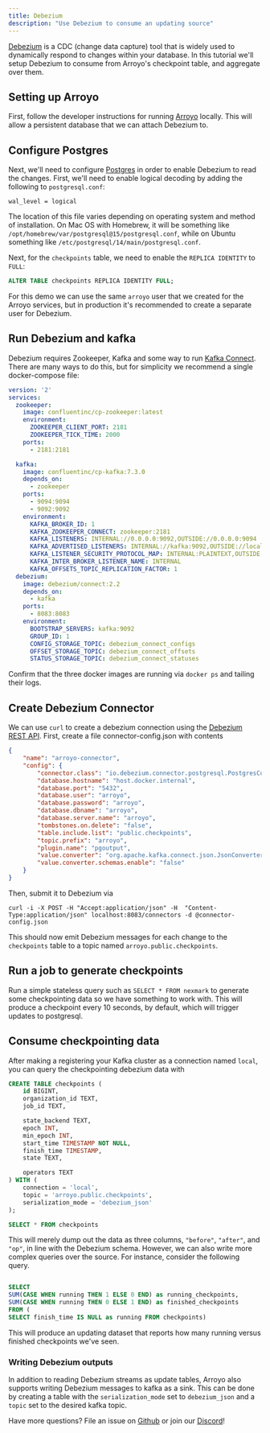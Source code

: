 ```yaml
---
title: Debezium
description: "Use Debezium to consume an updating source"
---
```


[Debezium](https://debezium.io/) is a CDC (change data capture) tool that is widely used to dynamically respond to changes within your database.
In this tutorial we'll setup Debezium to consume from Arroyo's checkpoint table, and aggregate over them.


## Setting up Arroyo

First, follow the developer instructions for running [Arroyo](/getting-started#locally) locally.
This will allow a persistent database that we can attach Debezium to.

## Configure Postgres
Next, we'll need to configure [Postgres](https://debezium.io/documentation/reference/stable/connectors/postgresql.html#setting-up-postgresql) in order to enable Debezium to read the changes.
First, we'll need to enable logical decoding by adding the following to `postgresql.conf`:

```
wal_level = logical
```
The location of this file varies depending on operating system and method of installation.
On Mac OS with Homebrew, it will be something like `/opt/homebrew/var/postgresql@15/postgresql.conf`,
while on Ubuntu something like `/etc/postgresql/14/main/postgresql.conf`.

Next, for the `checkpoints` table, we need to enable the `REPLICA IDENTITY` to `FULL`:

```sql
ALTER TABLE checkpoints REPLICA IDENTITY FULL;
```
For this demo we can use the same `arroyo` user that we created for the Arroyo services,
 but in production it's recommended to create a separate user for Debezium.

## Run Debezium and kafka
Debezium requires Zookeeper, Kafka and some way to run [Kafka Connect](https://kafka.apache.org/documentation.html#connect).
There are many ways to do this, but for simplicity we recommend a single docker-compose file:
```yaml
version: '2'
services:
  zookeeper:
    image: confluentinc/cp-zookeeper:latest
    environment:
      ZOOKEEPER_CLIENT_PORT: 2181
      ZOOKEEPER_TICK_TIME: 2000
    ports:
      - 2181:2181

  kafka:
    image: confluentinc/cp-kafka:7.3.0
    depends_on:
      - zookeeper
    ports:
      - 9094:9094
      - 9092:9092
    environment:
      KAFKA_BROKER_ID: 1
      KAFKA_ZOOKEEPER_CONNECT: zookeeper:2181
      KAFKA_LISTENERS: INTERNAL://0.0.0.0:9092,OUTSIDE://0.0.0.0:9094
      KAFKA_ADVERTISED_LISTENERS: INTERNAL://kafka:9092,OUTSIDE://localhost:9094
      KAFKA_LISTENER_SECURITY_PROTOCOL_MAP: INTERNAL:PLAINTEXT,OUTSIDE:PLAINTEXT
      KAFKA_INTER_BROKER_LISTENER_NAME: INTERNAL
      KAFKA_OFFSETS_TOPIC_REPLICATION_FACTOR: 1
  debezium:
    image: debezium/connect:2.2
    depends_on:
      - kafka
    ports:
      - 8083:8083
    environment:
      BOOTSTRAP_SERVERS: kafka:9092
      GROUP_ID: 1
      CONFIG_STORAGE_TOPIC: debezium_connect_configs
      OFFSET_STORAGE_TOPIC: debezium_connect_offsets
      STATUS_STORAGE_TOPIC: debezium_connect_statuses
```

Confirm that the three docker images are running via `docker ps` and tailing their logs.

## Create Debezium Connector
We can use `curl` to create a debezium connection using the [Debezium REST API](https://debezium.io/documentation/reference/stable/api.html).
First, create a file connector-config.json with contents
```json
{
    "name": "arroyo-connector",
    "config": {
        "connector.class": "io.debezium.connector.postgresql.PostgresConnector",
        "database.hostname": "host.docker.internal",
        "database.port": "5432",
        "database.user": "arroyo",
        "database.password": "arroyo",
        "database.dbname": "arroyo",
        "database.server.name": "arroyo",
        "tombstones.on.delete": "false",
        "table.include.list": "public.checkpoints",
        "topic.prefix": "arroyo",
        "plugin.name": "pgoutput",
        "value.converter": "org.apache.kafka.connect.json.JsonConverter",
        "value.converter.schemas.enable": "false"
    }
}
```
Then, submit it to Debezium via
```
curl -i -X POST -H "Accept:application/json" -H  "Content-Type:application/json" localhost:8083/connectors -d @connector-config.json
```
This should now emit Debezium messages for each change to the `checkpoints` table to a topic named `arroyo.public.checkpoints`.

## Run a job to generate checkpoints

Run a simple stateless query such as `SELECT * FROM nexmark` to generate some checkpointing data so we have something to work with.
This will produce a checkpoint every 10 seconds, by default, which will trigger updates to postgresql.

## Consume checkpointing data
After making a registering your Kafka cluster as a connection named `local`, you can query the checkpointing debezium data with
```sql
CREATE TABLE checkpoints (
    id BIGINT,
    organization_id TEXT,
    job_id TEXT,

    state_backend TEXT,
    epoch INT,
    min_epoch INT,
    start_time TIMESTAMP NOT NULL,
    finish_time TIMESTAMP,
    state TEXT,

    operators TEXT
) WITH (
    connection = 'local',
    topic = 'arroyo.public.checkpoints',
    serialization_mode = 'debezium_json'
);

SELECT * FROM checkpoints
```
This will merely dump out the data as three columns, `"before"`, `"after"`, and `"op"`,
 in line with the Debezium schema.
However, we can also write more complex queries over the source.
For instance, consider the following query.
```sql

SELECT
SUM(CASE WHEN running THEN 1 ELSE 0 END) as running_checkpoints,
SUM(CASE WHEN running THEN 0 ELSE 1 END) as finished_checkpoints
FROM (
SELECT finish_time IS NULL as running FROM checkpoints)
```
This will produce an updating dataset that reports how many running versus finished checkpoints we've seen.


### Writing Debezium outputs
In addition to reading Debezium streams as update tables,
Arroyo also supports writing Debezium messages to kafka as a sink.
This can be done by creating a table with the `serialization_mode` set to `debezium_json`
 and a `topic` set to the desired kafka topic.

Have more questions? File an issue on [Github](https://github.com/ArroyoSystems/arroyo/issues)
or join our [Discord](https://discord.gg/cjCr5rVmyR)!